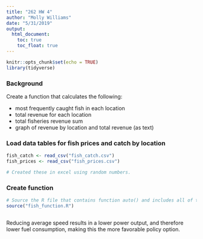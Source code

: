 ```yaml
---
title: "262 HW 4"
author: "Molly Williams"
date: "5/31/2019"
output: 
  html_document:
    toc: true
    toc_float: true
---
```


```r
knitr::opts_chunk$set(echo = TRUE)
library(tidyverse)
```

### Background

Create a function that calculates the following:

- most frequently caught fish in each location
- total revenue for each location
- total fisheries revenue sum
- graph of revenue by location and total revenue (as text)


### Load data tables for fish prices and catch by location
```r
fish_catch <- read_csv("fish_catch.csv")
fish_prices <- read_csv("fish_prices.csv")

# Created these in excel using random numbers. 
```


### Create function 

```r

# Source the R file that contains function auto() and includes all of the pre-set parameters for calculating vehicle power
source("fish_function.R")



```


Reducing average speed results in a lower power output, and therefore lower fuel consumption, making this the more favorable policy option.

